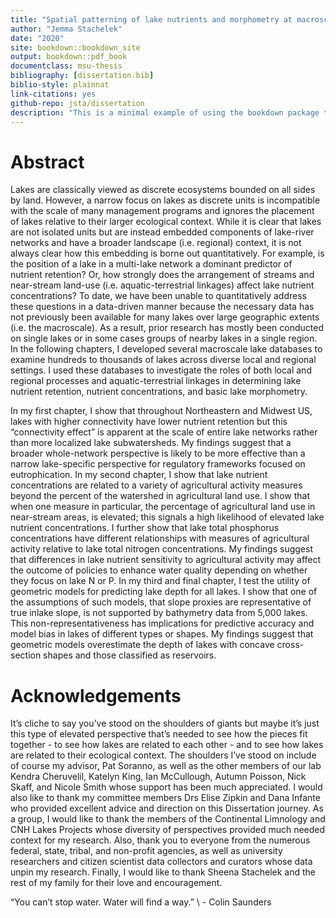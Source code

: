 ```yaml
--- 
title: "Spatial patterning of lake nutrients and morphometry at macroscales: importance of regional factors and aquatic-terrestrial linkages"
author: "Jemma Stachelek"
date: "2020"
site: bookdown::bookdown_site
output: bookdown::pdf_book
documentclass: msu-thesis
bibliography: [dissertation.bib]
biblio-style: plainnat
link-citations: yes
github-repo: jsta/dissertation
description: "This is a minimal example of using the bookdown package to write a book. The output format for this example is bookdown::gitbook."
---
```


# Abstract {-}

Lakes are classically viewed as discrete ecosystems bounded on all sides by land. However, a narrow focus on lakes as discrete units is incompatible with the scale of many management programs and ignores the placement of lakes relative to their larger ecological context. While it is clear that lakes are not isolated units but are instead embedded components of lake-river networks and have a broader landscape (i.e. regional) context, it is not always clear how this embedding is borne out quantitatively. For example, is the position of a lake in a multi-lake network a dominant predictor of nutrient retention? Or, how strongly does the arrangement of streams and near-stream land-use (i.e. aquatic-terrestrial linkages) affect lake nutrient concentrations? To date, we have been unable to quantitatively address these questions in a data-driven manner because the necessary data has not previously been available for many lakes over large geographic extents (i.e. the macroscale). As a result, prior research has mostly been conducted on single lakes or in some cases groups of nearby lakes in a single region. In the following chapters, I developed several macroscale lake databases to examine hundreds to thousands of lakes across diverse local and regional settings. I used these databases to investigate the roles of both local and regional processes and aquatic-terrestrial linkages in determining lake nutrient retention, nutrient concentrations, and basic lake morphometry.

In my first chapter, I show that throughout Northeastern and Midwest US, lakes with higher connectivity have lower nutrient retention but this “connectivity effect” is apparent at the scale of entire lake networks rather than more localized lake subwatersheds. My findings suggest that a broader whole-network perspective is likely to be more effective than a narrow lake-specific perspective for regulatory frameworks focused on eutrophication.
In my second chapter, I show that lake nutrient concentrations are related to a variety of agricultural activity measures beyond the percent of the watershed in agricultural land use. I show that when one measure in particular, the percentage of agricultural land use in near-stream areas, is elevated; this signals a high likelihood of elevated lake nutrient concentrations. I further show that lake total phosphorus concentrations have different relationships with measures of agricultural activity relative to lake total nitrogen concentrations. My findings suggest that differences in lake nutrient sensitivity to agricultural activity may affect the outcome of policies to enhance water quality depending on whether they focus on lake N or P.
In my third and final chapter, I test the utility of geometric models for predicting lake depth for all lakes. I show that one of the assumptions of such models, that slope proxies are representative of true inlake slope, is not supported by bathymetry data from 5,000 lakes. This non-representativeness has implications for predictive accuracy and model bias in lakes of different types or shapes. My findings suggest that geometric models overestimate the depth of  lakes with concave cross-section shapes and those classified as reservoirs.

# Acknowledgements {-}

It’s cliche to say you’ve stood on the shoulders of giants but maybe it’s just this type of elevated perspective that’s needed to see how the pieces fit together - to see how lakes are related to each other - and to see how lakes are related to their ecological context. The shoulders I’ve stood on include of course my advisor, Pat Soranno, as well as the other members of our lab Kendra Cheruvelil, Katelyn King, Ian McCullough, Autumn Poisson, Nick Skaff, and Nicole Smith whose support has been much appreciated. I would also like to thank my committee members Drs Elise Zipkin and Dana Infante who provided excellent advice and direction on this Dissertation journey. As a group, I would like to thank the members of the Continental Limnology and CNH Lakes Projects whose diversity of perspectives provided much needed context for my research. Also, thank you to everyone from the numerous federal, state, tribal, and non-profit agencies, as well as university researchers and citizen scientist data collectors and curators whose data unpin my research. Finally, I would like to thank Sheena Stachelek and the rest of my family for their love and encouragement.

\vspace{2em}
\noindent
“You can’t stop water. Water will find a way.” \\
- Colin Saunders
